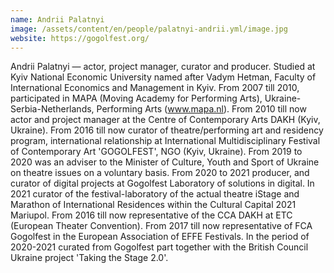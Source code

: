```yaml
---
name: Andrii Palatnyi
image: /assets/content/en/people/palatnyi-andrii.yml/image.jpg
website: https://gogolfest.org/
---
```

Andrii Palatnyi — actor, project manager, curator and producer. Studied at Kyiv National Economic University named after Vadym Hetman, Faculty of International Economics and Management in Kyiv. From 2007 till 2010, participated in MAPA (Moving Academy for Performing Arts), Ukraine-Serbia-Netherlands, Performing Arts (www.mapa.nl). From 2010 till now actor and project manager at the Centre of Contemporary Arts DAKH (Kyiv, Ukraine). From 2016 till now curator of theatre/performing art and residency program, international relationship at International Multidisciplinary Festival of Contemporary Art 'GOGOLFEST', NGO (Kyiv, Ukraine). From 2019 to 2020 was an adviser to the Minister of Culture, Youth and Sport of Ukraine on theatre issues on a voluntary basis. From 2020 to 2021 producer, and curator of digital projects at Gogolfest Laboratory of solutions in digital. In 2021 curator of the festival-laboratory of the actual theatre iStage and Marathon of International Residences within the Cultural Capital 2021 Mariupol. From 2016 till now representative of the CCA DAKH at ETC (European Theater Convention). From 2017 till now representative of FCA Gogolfest in the European Association of EFFE Festivals. In the period of 2020-2021 curated from Gogolfest part together with the British Council Ukraine project 'Taking the Stage 2.0'.
